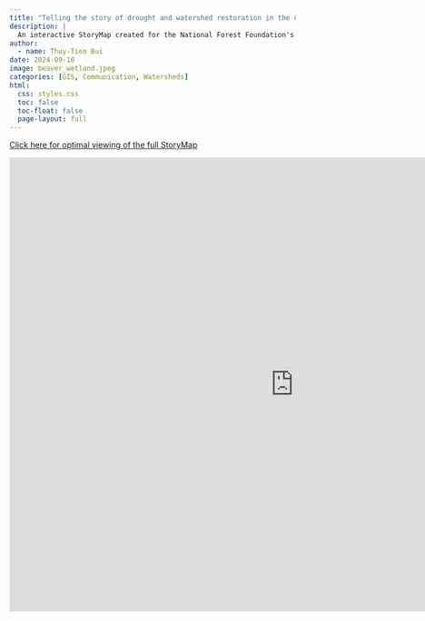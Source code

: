 ```yaml
---
title: "Telling the story of drought and watershed restoration in the Colorado River Basin"
description: |
  An interactive StoryMap created for the National Forest Foundation's Colorado River Restoration Initiative
author:
  - name: Thuy-Tien Bui
date: 2024-09-10
image: beaver_wetland.jpeg
categories: [GIS, Communication, Watersheds]
html:
  css: styles.css
  toc: false
  toc-float: false
  page-layout: full
---
```


[Click here for optimal viewing of the full StoryMap](https://arcg.is/0XKXCr){.button}

<iframe src="https://storymaps.arcgis.com/stories/40d81b5392cb409e8922e2e363a8a959?header" width="1000px" height="800px" frameborder="0" allowfullscreen allow="geolocation">

</iframe>
